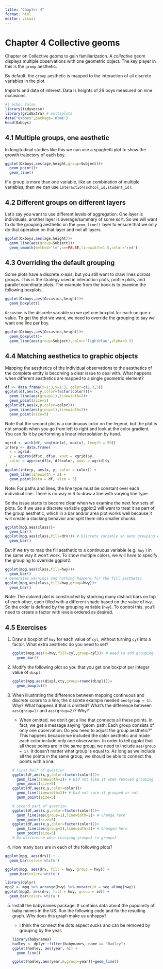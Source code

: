 ```yaml
---
title: "Chapter 4"
format: html
editor: visual
---
```


# Chapter 4 Collective geoms

Chapter on Collective geoms to gain familiarization. A *collective* geom displays multiple observations with one geometric object. The key player in this is the `group` aesthetic.

By default, the `group` aesthetic is mapped to the interaction of all discrete variables in the plot.

Imports and data of interest. Data is heights of 26 boys measured on nine occasions.

```r
#| echo: false
library(tidyverse)
library(gridExtra) # multiplots
data("Oxboys",package='nlme')
head(Oxboys)
```

## 4.1 Multiple groups, one aesthetic

In longitudinal studies like this we can use a spaghetti plot to show the growth trajectory of each boy.

```r
ggplot(Oxboys,aes(age,height,group=Subject))+
  geom_point()+
  geom_line()
```

If a group is more than one variable, like an combination of multiple variables, then we can use `interaction(school_id,student_id)`.

## 4.2 Different groups on different layers

Let's say you want to use different levels of aggregation. One layer is individuals, another layer is average/summary of some sort. So we will want to do the grouping aesthetic on the `geom_line()` layer to ensure that we only do that operation on that layer and not all layers.

```r
ggplot(Oxboys,aes(age,height))+
  geom_line(aes(group=Subject))+
  geom_smooth(method='lm',se=FALSE,linewidth=1.5,color='red')
```

## 4.3 Overriding the default grouping

Some plots have a discrete x-axis, but you still want to draw lines *across* groups. This is the strategy used in interaction plots, profile plots, and parallel coordinate plots. The example from the book is to examine the following boxplots.

```r
ggplot(Oxboys,aes(Occasion,height))+
  geom_boxplot()
```

`Occasion` is the discrete variable so we get one boxplot for each unique x value. To get the plot we want, we need to override the grouping to say we want one line per boy.

```r
ggplot(Oxboys,aes(Occasion,height))+
  geom_boxplot()+
  geom_line(aes(group=Subject),color='lightblue',alpha=0.5)
```

## 4.4 Matching aesthetics to graphic objects

Mapping the aesthetics of the individual observations to the aesthetics of the complete entity is becoming a clear issue to deal with. What happens when different aesthetics are mapped to a single geometric element?

```r
df <- data.frame(x=1:3,y=1:3, color=c(1,3,5))
ggplot(df,aes(x,y,color=factor(color)))+
  geom_line(aes(group=1),linewidth=2)+
  geom_point(size=5)
ggplot(df,aes(x,y,color=color))+
  geom_line(aes(group=1),linewidth=2)+
  geom_point(size=5)
```

Note that the second plot is a continuous color on the legend, but the plot is not smooth when you go from left to right and look at the color gradient. You can fix it by performing a linear interpolation by hand.

```r
xgrid <- with(df, seq(min(x), max(x), length = 50))
interp <- data.frame(
  x = xgrid,
  y = approx(df$x, df$y, xout = xgrid)$y,
  color = approx(df$x, df$color, xout = xgrid)$y  
)
ggplot(interp, aes(x, y, color = color)) + 
  geom_line(linewidth = 2) +
  geom_point(data = df, size = 5)
```

Note: For paths and lines, the line type must be constant over each individual line. There is no way in R to draw a line with varying line type.

So the issue starts to become clear when we examine the next few sets of plots. So if we use a discrete variable ggplot2 will want to treat it as part of the group aesthetic, which in a bar and/or area plot works well because it will create a stacking behavior and split them into smaller chunks.

```r
ggplot(mpg,aes(class))+
  geom_bar()
ggplot(mpg,aes(class,fill=drv))+ # Discrete variable so auto grouping occured
  geom_bar()
```

But if we try to map the fill aesthetic to a continuous variable (e.g. `hwy` ) in the same way it won't work. To show multiple colors, we will have to specify the grouping to override ggplot2.

```r
ggplot(mpg,aes(class,fill=hwy))+
  geom_bar()
# Generates warnings and nothing happens for the fill aesthetic
ggplot(mpg,aes(class,fill=hwy,group=hwy))+
  geom_bar()
```

Note: The colored plot is constructed by stacking many distinct bars on top of each other, each filled with a different shade based on the value of `hwy`. So the order is defined by the grouping variable (`hwy`). To control this, you'll need to create a factor with levels ordered as desired.

## 4.5 Exercises

1.  Draw a boxplot of `hwy` for each value of `cyl`, without turning `cyl` into a factor. What extra aesthetic do you need to set?

    ```r
    ggplot(mpg,aes(x=hwy,fill=cyl,group=cyl))+ # Need to add grouping
      geom_bar()
    ```

2.  Modify the following plot so you that you get one boxplot per integer value of `displ`.

    ```r
    ggplot(mpg,aes(displ,cty,group=round(displ)))+
      geom_boxplot()
    ```

3.  When illustrating the difference between mapping continuous and discrete colors to a line, the discrete example needed `aes(group = 1)`. Why? What happens if that is omitted? What's the difference between `aes(group=1)` and `aes(group=2)`? Why?

    -   When omitted, we don't get a line that connects all these points. In fact, we get a message saying "geom_path: Each group consists of only one observation. Do you need to adjust the group aesthetic?" This happens because we included the color aesthetic and made each color include only one observation. In order to tell ggplot that all these points are in the same group, we need to include `aes(group = 1)`. It doesn't matter what group is equal to. As long as we include all the points in the same group, we should be able to connect the points with a line.

    ```r
    # First half of question
    ggplot(df,aes(x,y,color=factor(color)))+
      geom_line(linewidth=2)+ # Did not like it when removed grouping
      geom_point(size=5)
    ggplot(df,aes(x,y,color=color))+
      geom_line(linewidth=2)+ # Did not care if grouped or not
      geom_point(size=5)

    # Second part of question
    ggplot(df,aes(x,y,color=factor(color)))+
      geom_line(aes(group=1),linewidth=2)+ # Change here
      geom_point(size=5)
    ggplot(df,aes(x,y,color=factor(color)))+
      geom_line(aes(group=2),linewidth=2)+ # Changed here
      geom_point(size=5)
    # No difference when changing group=1 to group=2
    ```

4.  How many bars are in each of the following plots?

```r
ggplot(mpg, aes(drv)) + 
  geom_bar(color='white')

ggplot(mpg, aes(drv, fill = hwy, group = hwy)) + 
  geom_bar(color='white')

library(dplyr)  
mpg2 <- mpg %>% arrange(hwy) %>% mutate(id = seq_along(hwy)) 
ggplot(mpg2, aes(drv, fill = hwy, group = id)) + 
  geom_bar(color='white')
```

5.  Install the babynames package. It contains data about the popularity of baby names in the US. Run the following code and fix the resulting graph. Why does this graph make us unhappy?

    -   I think the connect the dots aspect sucks and can be removed by grouping by the year.

    ```r
    library(babynames)
    hadley <- dplyr::filter(babynames, name == "Hadley")
    ggplot(hadley, aes(year, n)) + 
      geom_line()

    ggplot(hadley,aes(year,n,group=year))+geom_line()

    ```
